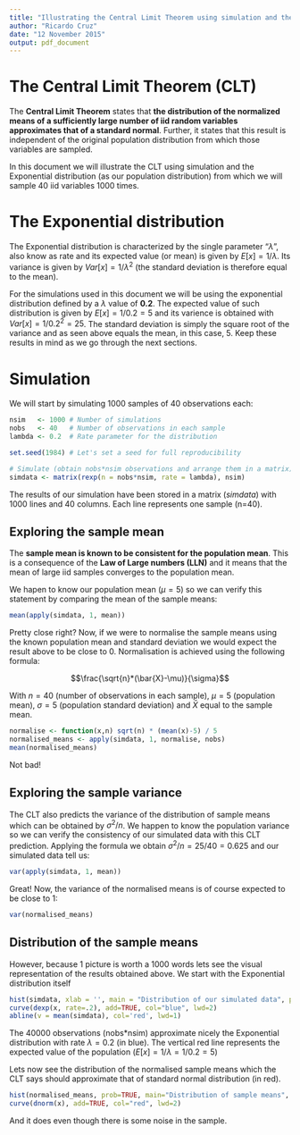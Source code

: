 ```yaml
---
title: "Illustrating the Central Limit Theorem using simulation and the Exponential distribution"
author: "Ricardo Cruz"
date: "12 November 2015"
output: pdf_document
---
```


# The Central Limit Theorem (CLT)

The **Central Limit Theorem** states that **the distribution of the normalized means of a sufficiently large number of iid random variables approximates that of a standard normal**. Further, it states that this result is independent of the original population distribution from which those variables are sampled.

In this document we will illustrate the CLT using simulation and the Exponential distribution (as our population distribution) from which we will sample 40 iid variables 1000 times.

# The Exponential distribution
The Exponential distribution is characterized by the single parameter "$\lambda$", also know as rate and its expected value (or mean) is given by $E[x]=1/\lambda$. Its variance is given by $Var[x]=1/\lambda^2$ (the standard deviation is therefore equal to the mean).

For the simulations used in this document we will be using the exponential distribution defined by a $\lambda$ value of **0.2**. The expected value of such distribution is given by $E[x]=1/0.2=5$ and its varience is obtained with $Var[x]=1/0.2^2=25$. The standard deviation is simply the square root of the variance and as seen above equals the mean, in this case, 5. Keep these results in mind as we go through the next sections.

# Simulation

We will start by simulating 1000 samples of 40 observations each:

```r
nsim   <- 1000 # Number of simulations
nobs   <- 40   # Number of observations in each sample
lambda <- 0.2  # Rate parameter for the distribution

set.seed(1984) # Let's set a seed for full reproducibility

# Simulate (obtain nobs*nsim observations and arrange them in a matrix)
simdata <- matrix(rexp(n = nobs*nsim, rate = lambda), nsim)
```

The results of our simulation have been stored in a matrix (*simdata*) with 1000 lines and 40 columns. Each line represents one sample (n=40).

## Exploring the sample mean

The **sample mean is known to be consistent for the population mean**. This is a consequence of the **Law of Large numbers (LLN)** and it means that the mean of large iid samples converges to the population mean.

We hapen to know our population mean ($\mu=5$) so we can verify this statement by comparing the mean of the sample means:

```r
mean(apply(simdata, 1, mean))
```

Pretty close right? Now, if we were to normalise the sample means using the known population mean and standard deviation we would expect the result above to be close to 0. Normalisation is achieved using the following formula:

$$\frac{\sqrt{n}*(\bar{X}-\mu)}{\sigma}$$

With $n=40$ (number of observations in each sample), $\mu=5$ (population mean), $\sigma=5$ (population standard deviation) and $\bar{X}$ equal to the sample mean.

```r
normalise <- function(x,n) sqrt(n) * (mean(x)-5) / 5
normalised_means <- apply(simdata, 1, normalise, nobs)
mean(normalised_means)
```

Not bad!

## Exploring the sample variance
The CLT also predicts the variance of the distribution of sample means which can be obtained by $\sigma^2/n$. We happen to know the population variance so we can verify the consistency of our simulated data with this CLT prediction. Applying the formula we obtain $\sigma^2/n=25/40=0.625$ and our simulated data tell us:

```r
var(apply(simdata, 1, mean))
```

Great! Now, the variance of the normalised means is of course expected to be close to 1:

```r
var(normalised_means)
```

\break

## Distribution of the sample means
However, because 1 picture is worth a 1000 words lets see the visual representation of the results obtained above. We start with the Exponential distribution itself

```r
hist(simdata, xlab = '', main = "Distribution of our simulated data", prob=TRUE)
curve(dexp(x, rate=.2), add=TRUE, col="blue", lwd=2)
abline(v = mean(simdata), col='red', lwd=1)
```

The 40000 observations (nobs*nsim) approximate nicely the Exponential distribution with rate $\lambda=0.2$ (in blue). The vertical red line represents the expected value of the population ($E[x]=1/\lambda=1/0.2=5$)

Lets now see the distribution of the normalised sample means which the CLT says should approximate that of standard normal distribution (in red).

```r
hist(normalised_means, prob=TRUE, main="Distribution of sample means", xlab="", xlim = c(-3,3), breaks=30)
curve(dnorm(x), add=TRUE, col="red", lwd=2)
```

And it does even though there is some noise in the sample.
